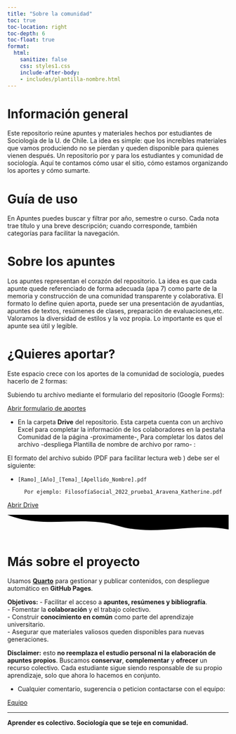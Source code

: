 ```yaml
---
title: "Sobre la comunidad"
toc: true
toc-location: right
toc-depth: 6
toc-float: true
format:
  html:
    sanitize: false  
    css: styles1.css
    include-after-body:
    - includes/plantilla-nombre.html
---
```


# Información general

<div class="justificar">

Este repositorio reúne apuntes y materiales hechos por estudiantes de Sociología de la U. de Chile. La idea es simple: que los increíbles materiales que vamos produciendo no se pierdan y queden disponible para quienes vienen después. Un repositorio por y para los estudiantes y comunidad de sociología. Aquí te contamos cómo usar el sitio, cómo estamos organizando los aportes y cómo sumarte.

</div>

# Guía de uso

<div class="justificar">
En Apuntes puedes buscar y filtrar por año, semestre o curso. Cada nota trae título y una breve descripción; cuando corresponde, también categorías para facilitar la navegación.  
</div>

# Sobre los apuntes 

<div class="justificar">
Los apuntes representan el corazón del repositorio. La idea es que cada apunte quede referenciado de forma adecuada (apa 7) como parte de la memoria y construcción de una comunidad transparente y colaborativa. El formato lo define quien aporta, puede ser una presentación de ayudantías, apuntes de textos, resúmenes de clases, preparación de evaluaciones,etc.  Valoramos la diversidad de estilos y la voz propia. Lo importante es que el apunte sea útil y legible.
</div>

# ¿Quieres aportar? {#aporte}

<div class="justificar">
  Este espacio crece con los aportes de la comunidad de sociología, puedes hacerlo de 2 formas:

 Subiendo tu archivo mediante el formulario del repositorio (Google Forms):


 [Abrir formulario de aportes](https://forms.gle/WTuiENRJ61gJbwEB6){.btn-cta target=_blank rel=noopener}


- En la carpeta **Drive** del repositorio. Esta carpeta cuenta con un archivo Excel para completar la información de los colaboradores en la pestaña Comunidad de la página -proximamente-, Para completar los datos del archivo -despliega Plantilla de nombre de archivo por ramo- : 

</div>

  El formato del archivo subido (PDF para facilitar lectura web ) debe ser el siguiente:

  - `[Ramo]_[Año]_[Tema]_[Apellido_Nombre].pdf`

          Por ejemplo: FilosofíaSocial_2022_prueba1_Aravena_Katherine.pdf

  [Abrir Drive](https://drive.google.com/drive/folders/1TkWgnE7F0SC4_pjIN6dK57W-HJyZIvRe?usp=sharing){.btn-cta target=_blank rel=noopener}



<div id="plantilla-anchor"></div>




<!-- Separador ondulado -->
<div class="wave-sep" aria-hidden="true">
  <svg viewBox="0 0 1200 120" preserveAspectRatio="none">
    <path d="M0,0 C200,80 400,0 600,60 800,120 1000,40 1200,80 L1200,0 L0,0 Z"></path>
  </svg>
</div>

# Más sobre el proyecto

<div class="justificar">
Usamos **[Quarto](https://quarto.org/)** para gestionar y publicar contenidos, con despliegue automático en **GitHub Pages**.

**Objetivos:**
- Facilitar el acceso a **apuntes, resúmenes y bibliografía**.  
- Fomentar la **colaboración** y el trabajo colectivo.  
- Construir **conocimiento en común** como parte del aprendizaje universitario.  
- Asegurar que materiales valiosos queden disponibles para nuevas generaciones.  

**Disclaimer:** esto **no reemplaza el estudio personal ni la elaboración de apuntes propios**. Buscamos **conservar**, **complementar** y **ofrecer** un recurso colectivo. Cada estudiante sigue siendo responsable de su propio aprendizaje, solo que ahora lo hacemos en conjunto.

</div>



 - Cualquier comentario, sugerencia o peticion contactarse con el equipo: 

<div class="person-links"> <a href="index.qmd#equipo" class="pill">Equipo</a> </div>

---

**Aprender es colectivo. Sociología que se teje en comunidad.**

